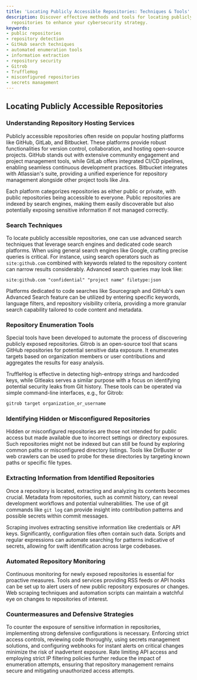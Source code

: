 ```yaml
---
title: 'Locating Publicly Accessible Repositories: Techniques & Tools'
description: Discover effective methods and tools for locating publicly accessible
  repositories to enhance your cybersecurity strategy.
keywords:
- public repositories
- repository detection
- GitHub search techniques
- automated enumeration tools
- information extraction
- repository security
- Gitrob
- TruffleHog
- misconfigured repositories
- secrets management
---
```


## Locating Publicly Accessible Repositories

### Understanding Repository Hosting Services

Publicly accessible repositories often reside on popular hosting platforms like GitHub, GitLab, and Bitbucket. These platforms provide robust functionalities for version control, collaboration, and hosting open-source projects. GitHub stands out with extensive community engagement and project management tools, while GitLab offers integrated CI/CD pipelines, enabling seamless continuous development practices. Bitbucket integrates with Atlassian's suite, providing a unified experience for repository management alongside other project tools like Jira.

Each platform categorizes repositories as either public or private, with public repositories being accessible to everyone. Public repositories are indexed by search engines, making them easily discoverable but also potentially exposing sensitive information if not managed correctly.

### Search Techniques

To locate publicly accessible repositories, one can use advanced search techniques that leverage search engines and dedicated code search platforms. When using general search engines like Google, crafting precise queries is critical. For instance, using search operators such as `site:github.com` combined with keywords related to the repository content can narrow results considerably. Advanced search queries may look like:

```plaintext
site:github.com "confidential" "project name" filetype:json
```

Platforms dedicated to code searches like Sourcegraph and GitHub's own Advanced Search feature can be utilized by entering specific keywords, language filters, and repository visibility criteria, providing a more granular search capability tailored to code content and metadata.

### Repository Enumeration Tools

Special tools have been developed to automate the process of discovering publicly exposed repositories. Gitrob is an open-source tool that scans GitHub repositories for potential sensitive data exposure. It enumerates targets based on organization members or user contributions and aggregates the results for easy analysis.

TruffleHog is effective in detecting high-entropy strings and hardcoded keys, while Gitleaks serves a similar purpose with a focus on identifying potential security leaks from Git history. These tools can be operated via simple command-line interfaces, e.g., for Gitrob:

```bash
gitrob target organization_or_username
```

### Identifying Hidden or Misconfigured Repositories

Hidden or misconfigured repositories are those not intended for public access but made available due to incorrect settings or directory exposures. Such repositories might not be indexed but can still be found by exploring common paths or misconfigured directory listings. Tools like DirBuster or web crawlers can be used to probe for these directories by targeting known paths or specific file types.

### Extracting Information from Identified Repositories

Once a repository is located, extracting and analyzing its contents becomes crucial. Metadata from repositories, such as commit history, can reveal development workflows and potential vulnerabilities. The use of git commands like `git log` can provide insight into contribution patterns and possible secrets within commit messages.

Scraping involves extracting sensitive information like credentials or API keys. Significantly, configuration files often contain such data. Scripts and regular expressions can automate searching for patterns indicative of secrets, allowing for swift identification across large codebases.

### Automated Repository Monitoring

Continuous monitoring for newly exposed repositories is essential for proactive measures. Tools and services providing RSS feeds or API hooks can be set up to alert users of new public repository exposures or changes. Web scraping techniques and automation scripts can maintain a watchful eye on changes to repositories of interest.

### Countermeasures and Defensive Strategies

To counter the exposure of sensitive information in repositories, implementing strong defensive configurations is necessary. Enforcing strict access controls, reviewing code thoroughly, using secrets management solutions, and configuring webhooks for instant alerts on critical changes minimize the risk of inadvertent exposure. Rate limiting API access and employing strict IP filtering policies further reduce the impact of enumeration attempts, ensuring that repository management remains secure and mitigating unauthorized access attempts.